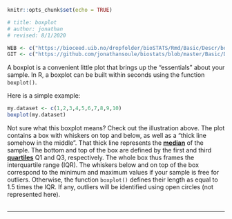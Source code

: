 ```r
knitr::opts_chunk$set(echo = TRUE)

# title: boxplot
# author: jonathan
# revised: 8/1/2020 

WEB <- c("https://bioceed.uib.no/dropfolder/bioSTATS/Rmd/Basic/Descr/boxplot.html")
GIT <- c("https://github.com/jonathansoule/biostats/blob/master/Basic/Descr/boxplot.Rmd")
```

A boxplot is a convenient little plot that brings up the “essentials” about your sample. In R, a boxplot can be built within seconds using the function `boxplot()`.

Here is a simple example:

```r
my.dataset <- c(1,2,3,4,5,6,7,8,9,10)
boxplot(my.dataset)
```

Not sure what this boxplot means? Check out the illustration above. The plot contains a box with whiskers on top and below, as well as a “thick line somehow in the middle”. That thick line represents the [**median**](https://biostats.w.uib.no/2-median/){target="_blank"} of the sample. The bottom and top of the box are defined by the first and third [**quartiles**](https://biostats.w.uib.no/6-quartiles/){target="_blank"} Q1 and Q3, respectively. The whole box thus frames the interquartile range (IQR). The whiskers below and on top of the box correspond to the minimum and maximum values if your sample is free for outliers. Otherwise, the function `boxplot()` defines their length as equal to 1.5 times the IQR. If any, outliers will be identified using open circles (not represented here).
<br/><br/>

***
<!-- UNCOMMENT TO ACTIVATE
Get the Rmarkdown file corresponding to this page on [GitHub](`r GIT`){target="_blank"}.
-->
